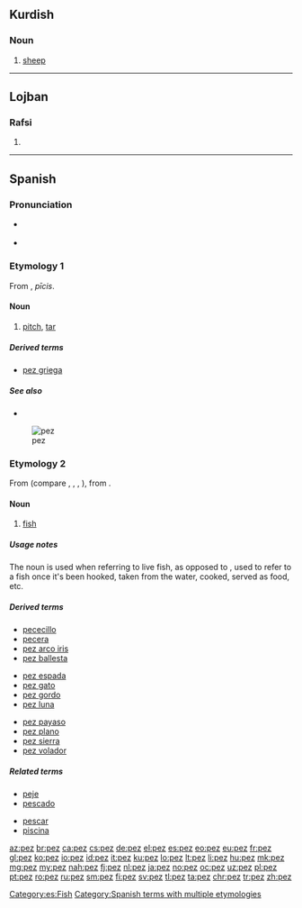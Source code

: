 {{also|Pez}}
==Kurdish==

===Noun===
{{ku-noun}}

# [[sheep]]

----

==Lojban==

===Rafsi===
{{jbo-rafsi}}

# {{jbo-rafsi of|pezli}}

----

==Spanish==

===Pronunciation===
* {{a|Castilian}} {{IPA|/pe̞θ/|lang=es}}
* {{a|Others}} {{IPA|/pe̞s/|lang=es}}

===Etymology 1===
From {{etyl|la|es}} {{term|pīx|lang=la}}, ''pīcis''.

====Noun====
{{es-noun|f|peces}}

# [[pitch]], [[tar]]

=====Derived terms=====
* [[pez griega]] {{g|f}}

=====See also=====
* {{l|es|brea}}

{{wikipedia|lang=es}}
[[File:Pink salmon FWS.jpg|thumb|pez]]
===Etymology 2===
From {{etyl|la|es}} {{term|piscis|lang=es}} (compare {{term|peje|lang=es}}, {{etyl|it|-}} {{term|pesce|lang=it}}, {{etyl|pt|-}} {{term|peixe|lang=pt}}, {{etyl|ro|-}} {{term|peşte|lang=ro}}), from {{etyl|ine-pro|es}} {{m|ine-pro|*pisḱ-}}.

====Noun====
{{es-noun|m|peces}}

# [[fish]] {{gloss|especially while alive}}

=====Usage notes=====
The noun {{term|pez|lang=es}} is used when referring to live fish, as opposed to {{term|pescado|lang=es}}, used to refer to a fish once it's been hooked, taken from the water, cooked, served as food, etc.

=====Derived terms=====
{{rel-top3|Terms derived from "pez"}}
* [[pececillo]] {{g|m}}
* [[pecera]] {{g|f}}
* [[pez arco iris]] {{g|m}}
* [[pez ballesta]] {{g|m}}
{{rel-mid3}}
* [[pez espada]] {{g|m}}
* [[pez gato]] {{g|m}}
* [[pez gordo]] {{g|m}}
* [[pez luna]] {{g|m}}
{{rel-mid3}}
* [[pez payaso]] {{g|m}}
* [[pez plano]] {{g|m}}
* [[pez sierra]] {{g|m}}
* [[pez volador]] {{g|m}}
{{rel-bottom}}

=====Related terms=====
{{rel-top|Terms related to "pez"}}
* [[peje]]
* [[pescado]]
{{rel-mid}}
* [[pescar]]
* [[piscina]]
{{rel-bottom}}

[[Category:es:Fish]]
[[Category:Spanish terms with multiple etymologies]]

[[az:pez]]
[[br:pez]]
[[ca:pez]]
[[cs:pez]]
[[de:pez]]
[[el:pez]]
[[es:pez]]
[[eo:pez]]
[[eu:pez]]
[[fr:pez]]
[[gl:pez]]
[[ko:pez]]
[[io:pez]]
[[id:pez]]
[[it:pez]]
[[ku:pez]]
[[lo:pez]]
[[lt:pez]]
[[li:pez]]
[[hu:pez]]
[[mk:pez]]
[[mg:pez]]
[[my:pez]]
[[nah:pez]]
[[fj:pez]]
[[nl:pez]]
[[ja:pez]]
[[no:pez]]
[[oc:pez]]
[[uz:pez]]
[[pl:pez]]
[[pt:pez]]
[[ro:pez]]
[[ru:pez]]
[[sm:pez]]
[[fi:pez]]
[[sv:pez]]
[[tl:pez]]
[[ta:pez]]
[[chr:pez]]
[[tr:pez]]
[[zh:pez]]
